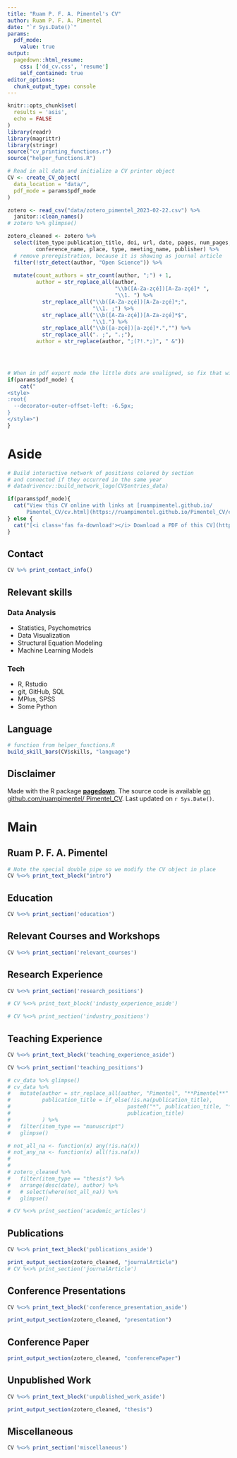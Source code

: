 ```yaml
---
title: "Ruam P. F. A. Pimentel's CV"
author: Ruam P. F. A. Pimentel
date: "`r Sys.Date()`"
params:
  pdf_mode:
    value: true
output:
  pagedown::html_resume:
    css: ['dd_cv.css', 'resume']
    self_contained: true
editor_options: 
  chunk_output_type: console
---
```


```r
knitr::opts_chunk$set(
  results = 'asis', 
  echo = FALSE
)
library(readr)
library(magrittr)
library(stringr)
source("cv_printing_functions.r")
source("helper_functions.R")

# Read in all data and initialize a CV printer object
CV <- create_CV_object(
  data_location = "data/",  
  pdf_mode = params$pdf_mode
)

zotero <- read_csv("data/zotero_pimentel_2023-02-22.csv") %>% 
  janitor::clean_names()
# zotero %>% glimpse()

zotero_cleaned <- zotero %>%
  select(item_type:publication_title, doi, url, date, pages, num_pages, issue, volume,
         conference_name, place, type, meeting_name, publisher) %>% 
  # remove preregistration, because it is showing as journal article
  filter(!str_detect(author, "Open Science")) %>% 
  
  mutate(count_authors = str_count(author, ";") + 1,
         author = str_replace_all(author,
                                  "\\b([A-Za-zçé])[A-Za-zçé]* ",
                                  "\\1. ") %>% 
           str_replace_all("\\b([A-Za-zçé])[A-Za-zçé]*;",
                           "\\1. ;") %>% 
           str_replace_all("\\b([A-Za-zçé])[A-Za-zçé]*$",
                           "\\1.") %>% 
           str_replace_all("\\b([a-zçé])[a-zçé]*.","") %>% 
           str_replace_all(". ;", ".;"),
         author = str_replace(author, ";(?!.*;)", " &"))


  
```

```r
# When in pdf export mode the little dots are unaligned, so fix that with some conditional CSS.
if(params$pdf_mode) {
    cat("
<style>
:root{
  --decorator-outer-offset-left: -6.5px;
}
</style>")
}
```

# Aside

<!-- Swap image with your preferred logo -->

<!--![logo](https://cran.r-project.org/Rlogo.svg){width=100%} -->

```r
# Build interactive network of positions colored by section
# and connected if they occurred in the same year
# datadrivencv::build_network_logo(CV$entries_data)
```

```r
if(params$pdf_mode){
  cat("View this CV online with links at [ruampimentel.github.io/
      Pimentel_CV/cv.html](https://ruampimentel.github.io/Pimentel_CV/cv.html)")
} else {
  cat("[<i class='fas fa-download'></i> Download a PDF of this CV](https://github.com/ruampimentel/Pimentel_CV/blob/main/cv.pdf)")
}
```

## Contact {#contact}

```r
CV %>% print_contact_info()
```

## Relevant skills {#skills}
### Data Analysis
- Statistics, Psychometrics
- Data Visualization
- Structural Equation Modeling
- Machine Learning Models

### Tech
- R, Rstudio
- git, GitHub, SQL
- MPlus, SPSS
- Some Python

## Language {#language}

```r

# function from helper_functions.R
build_skill_bars(CV$skills, "language")

```

## Disclaimer {#disclaimer}

Made with the R package [**pagedown**](https://github.com/rstudio/pagedown).
The source code is available [on github.com/ruampimentel/ Pimentel_CV](https://github.com/ruampimentel/Pimentel_CV).
Last updated on `r Sys.Date()`.



# Main

## Ruam P. F. A. Pimentel {#title}

```r
# Note the special double pipe so we modify the CV object in place
CV %<>% print_text_block("intro") 
```

## Education {data-icon="graduation-cap" data-concise="true"}

```r
CV %<>% print_section('education')
```

\newpage 

## Relevant Courses and Workshops {data-icon="laptop"}

```r

CV %<>% print_section('relevant_courses')
```

\newpage 


## Research Experience {data-icon="laptop"}

```r
CV %<>% print_section('research_positions')
```


::: aside
```r
# CV %<>% print_text_block('industy_experience_aside')
```
:::

```r
# CV %<>% print_section('industry_positions')
```

<!-- These breaks just force a new page so section doesnt get cut off -->



## Teaching Experience {data-icon="chalkboard-teacher"}

::: aside
```r
CV %<>% print_text_block('teaching_experience_aside')
```
:::

```r
CV %<>% print_section('teaching_positions')
```



```r

# cv_data %>% glimpse()
# cv_data %>%
#   mutate(author = str_replace_all(author, "Pimentel", "**Pimentel**" ),
#          publication_title = if_else(!is.na(publication_title),
#                                     paste0("*", publication_title, "*"),
#                                     publication_title)
#          ) %>%
#   filter(item_type == "manuscript")
#   glimpse()

# not_all_na <- function(x) any(!is.na(x))
# not_any_na <- function(x) all(!is.na(x))
# 
# 
# zotero_cleaned %>%
#   filter(item_type == "thesis") %>%
#   arrange(desc(date), author) %>%
#   # select(where(not_all_na)) %>%
#   glimpse()
```

```r
# CV %<>% print_section('academic_articles')
```


## Publications {data-icon="book"}
::: aside
```r
CV %<>% print_text_block('publications_aside')
```
:::

```r
print_output_section(zotero_cleaned, "journalArticle")
# CV %<>% print_section('journalArticle')
```


## Conference Presentations {data-icon="comments"}


::: aside
```r
CV %<>% print_text_block('conference_presentation_aside')
```
:::

```r
print_output_section(zotero_cleaned, "presentation")
```

## Conference Paper {data-icon="newspaper-o"}


```r
print_output_section(zotero_cleaned, "conferencePaper")
```

\newpage

## Unpublished Work {data-icon="pencil"}

::: aside
```r
CV %<>% print_text_block('unpublished_work_aside')
```
:::

```r
print_output_section(zotero_cleaned, "thesis")
```



## Miscellaneous

```r
CV %<>% print_section('miscellaneous')
```

